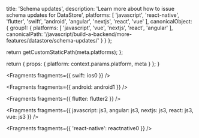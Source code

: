 
  title: 'Schema updates',
  description: 'Learn more about how to issue schema updates for DataStore',
  platforms: [
    'javascript',
    'react-native',
    'flutter',
    'swift',
    'android',
    'angular',
    'nextjs',
    'react',
    'vue'
  ],
  canonicalObject: {
    group1: {
      platforms: [
        'javascript',
        'vue',
        'nextjs',
        'react',
        'angular'
      ],
      canonicalPath: '/javascript/build-a-backend/more-features/datastore/schema-updates/'
    }
  }
};

  return getCustomStaticPath(meta.platforms);
};

  return {
    props: {
      platform: context.params.platform,
      meta
    }
  };
}


<Fragments fragments={{ swift: ios0 }} />


<Fragments fragments={{ android: android1 }} />


<Fragments fragments={{ flutter: flutter2 }} />


<Fragments
  fragments={{
    javascript: js3,
    angular: js3,
    nextjs: js3,
    react: js3,
    vue: js3
  }}
/>


<Fragments fragments={{ 'react-native': reactnative0 }} />
